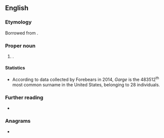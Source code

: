 ==English==

===Etymology===
Borrowed from {{bor|en|mr|गर्गे}}.

===Proper noun===
{{en-proper-noun|s}}

# {{surname|en|from=Marathi}}.

====Statistics====
* According to data collected by Forebears in 2014, ''Garge'' is the 483512<sup>th</sup> most common surname in the United States, belonging to 28 individuals. 

===Further reading===
* {{R:en:Forebears|garge}}

===Anagrams===
* {{anagrams|en|a=aeggr|Gager|Grega|agger|eggar|gager|regag}}